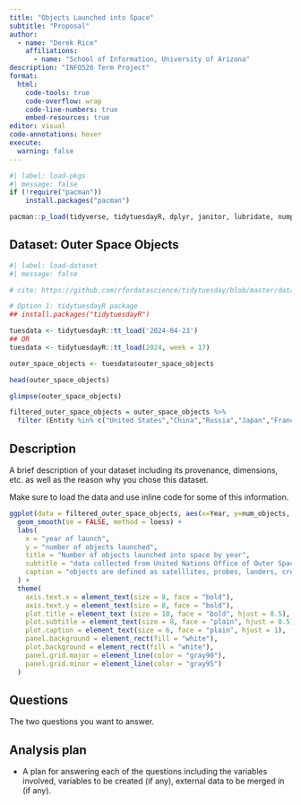 ```yaml
---
title: "Objects Launched into Space"
subtitle: "Proposal"
author:
  - name: "Derek Rice"
    affiliations:
      - name: "School of Information, University of Arizona"
description: "INFO526 Term Project"
format:
  html:
    code-tools: true
    code-overflow: wrap
    code-line-numbers: true
    embed-resources: true
editor: visual
code-annotations: hover
execute:
  warning: false
---
```


```r
#| label: load-pkgs
#| message: false
if (!require("pacman"))
    install.packages("pacman")

pacman::p_load(tidyverse, tidytuesdayR, dplyr, janitor, lubridate, numpy)

```

## Dataset: Outer Space Objects

```r
#| label: load-dataset
#| message: false

# cite: https://github.com/rfordatascience/tidytuesday/blob/master/data/2024/2024-04-23/readme.md

# Option 1: tidytuesdayR package 
## install.packages("tidytuesdayR")

tuesdata <- tidytuesdayR::tt_load('2024-04-23')
## OR
tuesdata <- tidytuesdayR::tt_load(2024, week = 17)

outer_space_objects <- tuesdata$outer_space_objects

```

```r
head(outer_space_objects)
```

```r
glimpse(outer_space_objects)
```

```r
filtered_outer_space_objects = outer_space_objects %>%
  filter (Entity %in% c("United States","China","Russia","Japan","France","India","European Space Agency", "Germany"))
```

## **Description**

A brief description of your dataset including its provenance, dimensions, etc. as well as the reason why you chose this dataset.

Make sure to load the data and use inline code for some of this information.

```r
ggplot(data = filtered_outer_space_objects, aes(x=Year, y=num_objects, color = Entity)) +
  geom_smooth(se = FALSE, method = loess) +
  labs(
    x = "year of launch",
    y = "number of objects launched",
    title = "Number of objects launched into space by year",
    subtitle = "data collected from United Nations Office of Outer Space Affairs",
    caption = "objects are defined as satelllites, probes, landers, crewed spacecrafts, and space station flights"
  ) +
  theme(
    axis.text.x = element_text(size = 8, face = "bold"),
    axis.text.y = element_text(size = 8, face = "bold"),
    plot.title = element_text (size = 10, face = "bold", hjust = 0.5),
    plot.subtitle = element_text(size = 8, face = "plain", hjust = 0.5),
    plot.caption = element_text(size = 6, face = "plain", hjust = 1),
    panel.background = element_rect(fill = "white"),
    plot.background = element_rect(fill = "white"),
    panel.grid.major = element_line(color = "gray90"),
    panel.grid.minor = element_line(color = "gray95")
  ) 
```

## Questions

The two questions you want to answer.

## Analysis plan

-   A plan for answering each of the questions including the variables involved, variables to be created (if any), external data to be merged in (if any).
